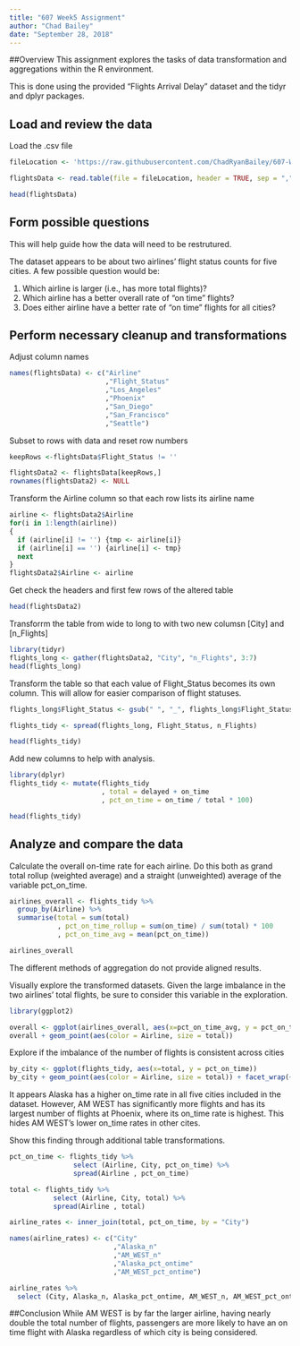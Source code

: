 ```yaml
---
title: "607 Week5 Assignment"
author: "Chad Bailey"
date: "September 28, 2018"
---
```



##Overview
This assignment explores the tasks of data transformation and aggregations within the R environment.  

This is done using the provided "Flights Arrival Delay" dataset and the tidyr and dplyr packages.


## Load and review the data
Load the .csv file
```r

fileLocation <- 'https://raw.githubusercontent.com/ChadRyanBailey/607-Week5-Assignment/master/02%20Airlines%20Arrival%20and%20Delays.csv'

flightsData <- read.table(file = fileLocation, header = TRUE, sep = ",")

head(flightsData)
```

## Form possible questions
This will help guide how the data will need to be restrutured.  

The dataset appears to be about two airlines' flight status counts for five cities. A few possible question would be: 

1. Which airline is larger (i.e., has more total flights)?
2. Which airline has a better overall rate of "on time" flights?
3. Does either airline have a better rate of "on time" flights for all cities?  

## Perform necessary cleanup and transformations

Adjust column names
```r
names(flightsData) <- c("Airline"
                        ,"Flight_Status"
                        ,"Los_Angeles"
                        ,"Phoenix"
                        ,"San_Diego"
                        ,"San_Francisco"
                        ,"Seattle")
```

Subset to rows with data and reset row numbers
```r
keepRows <-flightsData$Flight_Status != ''

flightsData2 <- flightsData[keepRows,]
rownames(flightsData2) <- NULL
```

Transform the Airline column so that each row lists its airline name
```r
airline <- flightsData2$Airline
for(i in 1:length(airline))
{
  if (airline[i] != '') {tmp <- airline[i]}
  if (airline[i] == '') {airline[i] <- tmp}
  next
}
flightsData2$Airline <- airline
```

Get check the headers and first few rows of the altered table
```r
head(flightsData2)

```

Transforrm the table from wide to long to with two new columsn [City] and [n_Flights]
```r

library(tidyr)
flights_long <- gather(flightsData2, "City", "n_Flights", 3:7)
head(flights_long)

```

Transform the table so that each value of Flight_Status becomes its own column. This will allow for easier comparison of flight statuses. 
```r

flights_long$Flight_Status <- gsub(" ", "_", flights_long$Flight_Status)

flights_tidy <- spread(flights_long, Flight_Status, n_Flights)

head(flights_tidy)
```

Add new columns to help with analysis.
```r

library(dplyr)
flights_tidy <- mutate(flights_tidy
                       , total = delayed + on_time
                       , pct_on_time = on_time / total * 100)

head(flights_tidy)

```

## Analyze and compare the data
Calculate the overall on-time rate for each airline. Do this both as grand total rollup (weighted average) and a straight (unweighted) average of the variable pct_on_time.
```r
airlines_overall <- flights_tidy %>% 
  group_by(Airline) %>% 
  summarise(total = sum(total)
            , pct_on_time_rollup = sum(on_time) / sum(total) * 100 
            , pct_on_time_avg = mean(pct_on_time))

airlines_overall

```

The different methods of aggregation do not provide aligned results.  

Visually explore the transformed datasets. Given the large imbalance in the two airlines' total flights, be sure to consider this variable in the exploration. 

```r
library(ggplot2)

overall <- ggplot(airlines_overall, aes(x=pct_on_time_avg, y = pct_on_time_rollup))
overall + geom_point(aes(color = Airline, size = total))
```

Explore if the imbalance of the number of flights is consistent across cities
```r
by_city <- ggplot(flights_tidy, aes(x=total, y = pct_on_time)) 
by_city + geom_point(aes(color = Airline, size = total)) + facet_wrap(~City)
```

It appears Alaska has a higher on_time rate in all five cities included in the dataset. However, AM WEST has significantly more flights and has its largest number of flights at Phoenix, where its on_time rate is highest. This hides AM WEST's lower on_time rates in other cites.  

Show this finding through additional table transformations.
```r
pct_on_time <- flights_tidy %>% 
                select (Airline, City, pct_on_time) %>%
                spread(Airline , pct_on_time)

total <- flights_tidy %>% 
           select (Airline, City, total) %>%
           spread(Airline , total)

airline_rates <- inner_join(total, pct_on_time, by = "City")

names(airline_rates) <- c("City"
                          ,"Alaska_n"
                          ,"AM_WEST_n"
                          ,"Alaska_pct_ontime"
                          ,"AM_WEST_pct_ontime")

airline_rates %>%
  select (City, Alaska_n, Alaska_pct_ontime, AM_WEST_n, AM_WEST_pct_ontime)

```


##Conclusion
While AM WEST is by far the larger airline, having nearly double the total number of flights, passengers are more likely to have an on time flight with Alaska regardless of which city is being considered.

